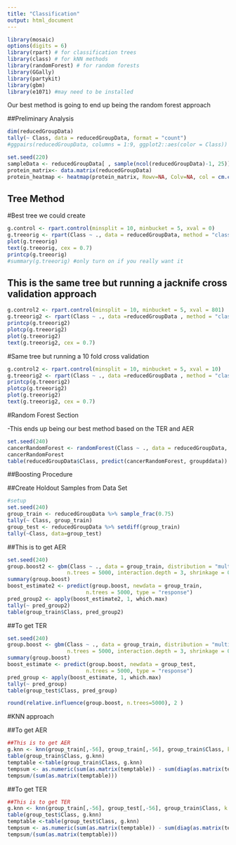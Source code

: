 ```yaml
---
title: "Classification"
output: html_document
---
```


```r
library(mosaic)
options(digits = 6)
library(rpart) # for classification trees
library(class) # for kNN methods
library(randomForest) # for random forests
library(GGally)
library(partykit)
library(gbm)
library(e1071) #may need to be installed
```

Our best method is going to end up being the random forest approach

##Preliminary Analysis

```r
dim(reducedGroupData)
tally(~ Class, data = reducedGroupData, format = "count")
#ggpairs(reducedGroupData, columns = 1:9, ggplot2::aes(color = Class))
```


```r
set.seed(220)
sampleData <- reducedGroupData[ , sample(ncol(reducedGroupData)-1, 25)]
protein_matrix<- data.matrix(reducedGroupData)
protein_heatmap <- heatmap(protein_matrix, Rowv=NA, Colv=NA, col = cm.colors(256), scale="column")
```


## Tree Method

#Best tree we could create
```r
g.control <- rpart.control(minsplit = 10, minbucket = 5, xval = 0)
g.treeorig <- rpart(Class ~ ., data = reducedGroupData, method = "class", control = g.control)
plot(g.treeorig)
text(g.treeorig, cex = 0.7)
printcp(g.treeorig)
#summary(g.treeorig) #only turn on if you really want it
```

## This is the same tree but running a jacknife cross validation approach
```r
g.control2 <- rpart.control(minsplit = 10, minbucket = 5, xval = 801)
g.treeorig2 <- rpart(Class ~ ., data =reducedGroupData , method = "class", control = g.control2)
printcp(g.treeorig2)
plotcp(g.treeorig2)
plot(g.treeorig2)
text(g.treeorig2, cex = 0.7)
```

#Same tree but running a 10 fold cross validation
```r
g.control2 <- rpart.control(minsplit = 10, minbucket = 5, xval = 10)
g.treeorig2 <- rpart(Class ~ ., data =reducedGroupData , method = "class", control = g.control2)
printcp(g.treeorig2)
plotcp(g.treeorig2)
plot(g.treeorig2)
text(g.treeorig2, cex = 0.7)
```



#Random Forest Section

-This ends up being our best method based on the TER and AER

```r
set.seed(240)
cancerRandomForest <- randomForest(Class ~ ., data = reducedGroupData, mtry = 10, ntree = 100, importance = T, proximity = T)
cancerRandomForest
table(reducedGroupData$Class, predict(cancerRandomForest, groupddata))
```


##Boosting Procedure

##Create Holdout Samples from Data Set
```r
#setup
set.seed(240)
group_train <- reducedGroupData %>% sample_frac(0.75) 
tally(~ Class, group_train)
group_test <- reducedGroupData %>% setdiff(group_train)
tally(~Class, data=group_test)
```

##This is to get AER
```r
set.seed(240)
group.boost2 <- gbm(Class ~ ., data = group_train, distribution = "multinomial", 
                   n.trees = 5000, interaction.depth = 3, shrinkage = 0.1)
summary(group.boost)
boost_estimate2 <- predict(group.boost, newdata = group_train, 
                         n.trees = 5000, type = "response")
pred_group2 <- apply(boost_estimate2, 1, which.max)
tally(~ pred_group2)
table(group_train$Class, pred_group2)
```


##To get TER
```r
set.seed(240)
group.boost <- gbm(Class ~ ., data = group_train, distribution = "multinomial", 
                   n.trees = 5000, interaction.depth = 3, shrinkage = 0.1)
summary(group.boost)
boost_estimate <- predict(group.boost, newdata = group_test, 
                         n.trees = 5000, type = "response")
pred_group <- apply(boost_estimate, 1, which.max)
tally(~ pred_group)
table(group_test$Class, pred_group)
```
```r
round(relative.influence(group.boost, n.trees=5000), 2 )
```



#KNN approach

##To get AER
```r
##This is to get AER
g.knn <- knn(group_train[,-56], group_train[,-56], group_train$Class, k = 4, prob = T)
table(group_train$Class, g.knn)
temptable <-table(group_train$Class, g.knn)
tempsum <- as.numeric(sum(as.matrix(temptable)) - sum(diag(as.matrix(temptable))))
tempsum/(sum(as.matrix(temptable)))

```

##To get TER 

```r
##This is to get TER
g.knn <- knn(group_train[,-56], group_test[,-56], group_train$Class, k = 4, prob = T)
table(group_test$Class, g.knn)
temptable <-table(group_test$Class, g.knn)
tempsum <- as.numeric(sum(as.matrix(temptable)) - sum(diag(as.matrix(temptable))))
tempsum/(sum(as.matrix(temptable)))

```




